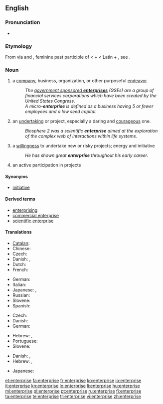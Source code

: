 ==English==
{{wikipedia}}
===Pronunciation===
* {{audio|en-us-enterprise.ogg|Audio (US)}}

===Etymology===
From {{etyl|fro}} via {{etyl|enm}} and {{etyl|frm}}, feminine past participle of {{term|entreprendre||to undertake|lang=fro}} < {{term|entre||in between}} + {{term|prendre|lang=fro||to take}} < Latin {{term|inter|lang=la}} +  {{term|prehendo|prehendō|lang=la}}, see {{term|prehensile}}.

===Noun===
{{en-noun}}

# a [[company]], business, organization, or other purposeful [[endeavor]]
#: ''The [[wikipedia:government sponsored enterprises|government sponsored '''enterprises''']] (GSEs) are a group of financial services corporations which have been created by the United States Congress.''
#: ''A micro-'''enterprise''' is defined as a business having 5 or fewer employees and a low seed capital.''
# an [[undertaking]] or project, especially a daring and [[courageous]] one.
#: ''Biosphere 2 was a scientific '''enterprise''' aimed at the exploration of the complex web of interactions within life systems.''
# a [[willingness]] to undertake new or risky projects; energy and initiative
#: ''He has shown great '''enterprise''' throughout his early career.''
# an active participation in projects

====Synonyms====
* [[initiative]]

====Derived terms====
* [[enterprising]]
* [[commercial enterprise]]
* [[scientific enterprise]]

====Translations====
{{trans-top|Company, business, organization, or endeavor}}
* [[Catalan]]: {{t-|ca|empresa|f}}
* Chinese: {{zh-tsp|企業|企业|qǐyè}} 
* Czech: {{t+|cs|podnik|m}}
* Danish: {{t|da|virksomhed}}, {{t|da|foretagende}}
* Dutch: {{t+|nl|onderneming|f}}
* French: {{t+|fr|entreprise|f}}
{{trans-mid}}
* German: {{t+|de|Unternehmen|n}}
* Italian: {{t+|it|impresa|f}}
* Japanese: {{t+|ja|企業|tr=kigyō}}, {{t|ja|事業|tr=jigyō}}
* Russian: {{t+|ru|предприятие|n|tr=predprijátije}}
* Slovene: {{t|sl|podjetje|n}}
* Spanish: {{t-|es|empresa|f}}
{{trans-bottom}}

{{trans-top|Undertaking, especially a daring and courageous one}}
* Czech: {{t+|cs|podnik|m}}
* Danish: {{t|da|bedrift}}
* German: {{t|de|Unterfangen|n}}
{{trans-mid}}
* Hebrew: {{t+|he|מבצע|tr=mivtsa}}, {{t|he|יזמה|tr=yozma}}
* Portuguese: {{t+|pt|empreendimento}}
* Slovene: {{t|sl|podvig|m}}
{{trans-bottom}}

{{trans-top|Willingness to undertake projects, energy and initiative}}
* Danish: {{t|da|foretagsomhed}}, {{t|da|initiativ}}
* Hebrew: {{t|he|יזמות|tr=yazamut}}, {{t|he|יזמה|tr=yozma}}
{{trans-mid}}
* Japanese: {{t|ja|冒険心|tr=bōkenshin}}
{{trans-bottom}}

[[et:enterprise]]
[[fa:enterprise]]
[[fr:enterprise]]
[[ko:enterprise]]
[[io:enterprise]]
[[it:enterprise]]
[[kn:enterprise]]
[[lo:enterprise]]
[[li:enterprise]]
[[hu:enterprise]]
[[ml:enterprise]]
[[pl:enterprise]]
[[pt:enterprise]]
[[ru:enterprise]]
[[fi:enterprise]]
[[ta:enterprise]]
[[te:enterprise]]
[[tr:enterprise]]
[[vi:enterprise]]
[[zh:enterprise]]